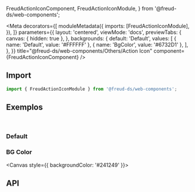   FreudActionIconComponent,
  FreudActionIconModule,
} from '@freud-ds/web-components';

<Meta
  decorators={[
    moduleMetadata({
      imports: [FreudActionIconModule],
    }),
  ]}
  parameters={{
    layout: 'centered',
    viewMode: 'docs',
    previewTabs: {
      canvas: { hidden: true },
    },
    backgrounds: {
      default: 'Default',
      values: [
        { name: 'Default', value: '#FFFFFF' },
        { name: 'BgColor', value: '#6732D1' },
      ],
    },
  }}
  title="@freud-ds/web-components/Others/Action Icon"
  component={FreudActionIconComponent}
/>

<FreudHeaderComponent
  title="Action Icon"
  description="Action Icon é utilizado para fechar modais e componentes."
/>

## <a id="importing"></a>Import

```ts
import { FreudActionIconModule } from '@freud-ds/web-components';
```

## <a id="exemplos"></a>Exemplos

<br />

### Default

<Canvas>
  <Story story={Default} />
</Canvas>

### BG Color

<Canvas style={{ backgroundColor: '#241249' }}>
  <Story story={BGColor} />
</Canvas>

## <a id="api"></a>API

<ArgTypes of={FreudActionIconComponent} />
